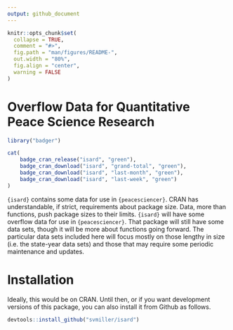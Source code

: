 ```yaml
---
output: github_document
---
```


```r
knitr::opts_chunk$set(
  collapse = TRUE,
  comment = "#>",
  fig.path = "man/figures/README-",
  out.width = "80%",
  fig.align = "center",
  warning = FALSE
)
```

# Overflow Data for Quantitative Peace Science Research

```r
library("badger")
```

```r
cat(
	badge_cran_release("isard", "green"),
	badge_cran_download("isard", "grand-total", "green"),
	badge_cran_download("isard", "last-month", "green"),
	badge_cran_download("isard", "last-week", "green")
)
```

<!-- <img src="http://svmiller.com/images/simqi-hexlogo.png" alt="My simqi  hexlogo" align="right" width="200" style="padding: 0 15px; float: right;"/> -->

`{isard}` contains some data for use in `{peacesciencer}`. CRAN has understandable, if strict, requirements about package size. Data, more than functions, push package sizes to their limits. `{isard}` will have some overflow data for use in `{peacesciencer}`. That package will still have some data sets, though it will be more about functions going forward. The particular data sets included here will focus mostly on those lengthy in size (i.e. the state-year data sets) and those that may require some periodic maintenance and updates.

# Installation

Ideally, this would be on CRAN. Until then, or if you want development versions of this package, you can also install it from Github as follows.

```r
devtools::install_github("svmiller/isard")
```
